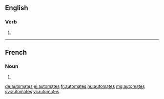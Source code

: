 ==English==

===Verb===
{{head|en}}

# {{en-third-person singular of|automate}}

----

==French==

===Noun===
{{head|fr|plural}}

# {{plural of|automate|lang=fr|nocat=1}}

[[de:automates]]
[[el:automates]]
[[fr:automates]]
[[hu:automates]]
[[mg:automates]]
[[sv:automates]]
[[vi:automates]]